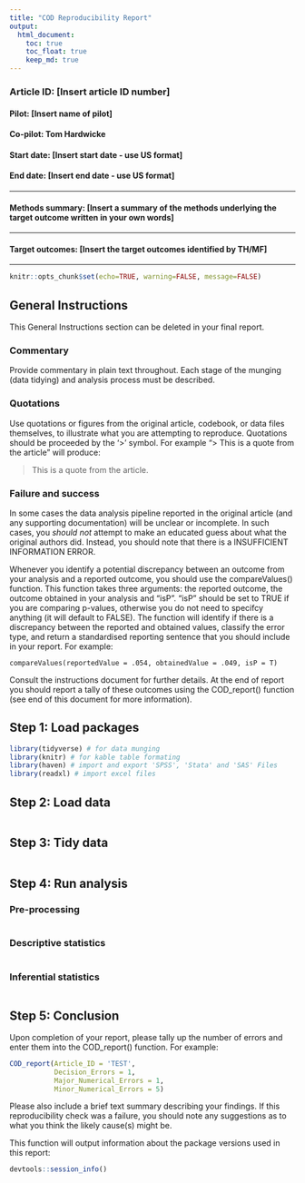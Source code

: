 ```yaml
---
title: "COD Reproducibility Report"
output:
  html_document:
    toc: true
    toc_float: true
    keep_md: true
---
```

### Article ID: [Insert article ID number]
#### Pilot: [Insert name of pilot]
#### Co-pilot: Tom Hardwicke  
#### Start date: [Insert start date - use US format]
#### End date: [Insert end date - use US format]   

-------

#### Methods summary: [Insert a summary of the methods underlying the target outcome written in your own words]

------

#### Target outcomes: [Insert the target outcomes identified by TH/MF]  

------

```r
knitr::opts_chunk$set(echo=TRUE, warning=FALSE, message=FALSE)
```

## General Instructions
This General Instructions section can be deleted in your final report.

### Commentary
Provide commentary in plain text throughout. Each stage of the munging (data tidying) and analysis process must be described.

### Quotations
Use quotations or figures from the original article, codebook, or data files themselves, to illustrate what you are attempting to reproduce. Quotations should be proceeded by the '>' symbol. For example "> This is a quote from the article" will produce:

> This is a quote from the article.

### Failure and success

In some cases the data analysis pipeline reported in the original article (and any supporting documentation) will be unclear or incomplete. In such cases, you *should not* attempt to make an educated guess about what the original authors did. Instead, you should note that there is a INSUFFICIENT INFORMATION ERROR.

Whenever you identify a potential discrepancy between an outcome from your analysis and a reported outcome, you should use the compareValues() function. This function takes three arguments: the reported outcome, the outcome obtained in your analysis and "isP". "isP" should be set to TRUE if you are comparing p-values, otherwise you do not need to specifcy anything (it will default to FALSE). The function will identify if there is a discrepancy between the reported and obtained values, classify the error type, and return a standardised reporting sentence that you should include in your report. For example:

```{}
compareValues(reportedValue = .054, obtainedValue = .049, isP = T)
```

Consult the instructions document for further details. At the end of report you should report a tally of these outcomes using the COD_report() function (see end of this document for more information).
 
## Step 1: Load packages

```r
library(tidyverse) # for data munging
library(knitr) # for kable table formating
library(haven) # import and export 'SPSS', 'Stata' and 'SAS' Files
library(readxl) # import excel files
```

## Step 2: Load data

```r
```

## Step 3: Tidy data

```r
```

## Step 4: Run analysis

### Pre-processing

```r
```

### Descriptive statistics

```r
```

### Inferential statistics

```r
```

## Step 5: Conclusion

Upon completion of your report, please tally up the number of errors and enter them into the COD_report() function. For example:

```r
COD_report(Article_ID = 'TEST', 
           Decision_Errors = 1, 
           Major_Numerical_Errors = 1, 
           Minor_Numerical_Errors = 5)
```

Please also include a brief text summary describing your findings. If this reproducibility check was a failure, you should note any suggestions as to what you think the likely cause(s) might be.

This function will output information about the package versions used in this report:

```r
devtools::session_info()
```
